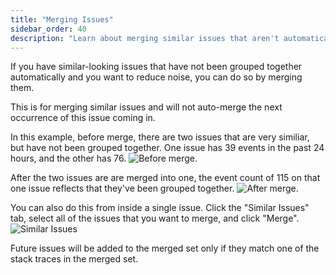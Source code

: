 ```yaml
---
title: "Merging Issues"
sidebar_order: 40
description: "Learn about merging similar issues that aren't automatically grouped."
---
```


If you have similar-looking issues that have not been grouped together automatically and you want to reduce noise, you can do so by merging them.

This is for merging similar issues and will not auto-merge the next occurrence of this issue coming in.
<!-- what exactly what does the statement above mean? Do we mean, this won't happen if the next event doesn't have the same stack trace? See note at end.-->

In this example, before merge, there are two issues that are very similiar, but have not been grouped together. One issue has 39 events in the past 24 hours, and the other has 76.
![Before merge.](before-merge.png)

After the two issues are are merged into one, the event count of 115 on that one issue reflects that they've been grouped together.
![After merge.](after-merge.png)

You can also do this from inside a single issue. Click the "Similar Issues" tab, select all of the issues that you want to merge, and click "Merge".
![Similar Issues](similar-issues.png)

<Alert level="info">

Future issues will be added to the merged set only if they match one of the stack traces in the merged set.

</Alert>
